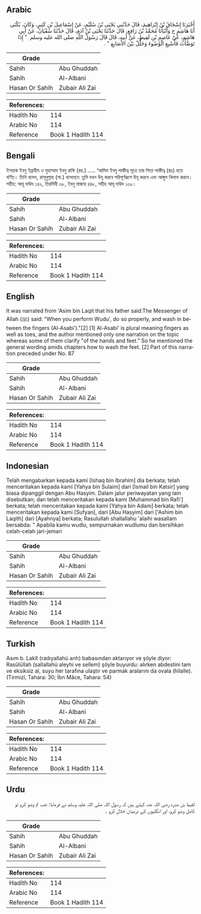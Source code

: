 ## Arabic


<div dir="rtl" lang="ar" style={{fontSize:'larger',backgroundColor:'#f8f9fa',padding:20}}>
أَخْبَرَنَا إِسْحَاقُ بْنُ إِبْرَاهِيمَ، قَالَ حَدَّثَنِي يَحْيَى بْنُ سُلَيْمٍ، عَنْ إِسْمَاعِيلَ بْنِ كَثِيرٍ، وَكَانَ، يُكْنَى أَبَا هَاشِمٍ ح وَأَنْبَأَنَا مُحَمَّدُ بْنُ رَافِعٍ، قَالَ حَدَّثَنَا يَحْيَى بْنُ آدَمَ، قَالَ حَدَّثَنَا سُفْيَانُ، عَنْ أَبِي هَاشِمٍ، عَنْ عَاصِمِ بْنِ لَقِيطٍ، عَنْ أَبِيهِ، قَالَ قَالَ رَسُولُ اللَّهِ صلى الله عليه وسلم ‏ "‏ إِذَا تَوَضَّأْتَ فَأَسْبِغِ الْوُضُوءَ وَخَلِّلْ بَيْنَ الأَصَابِعِ ‏"‏ ‏.‏
</div>
<div style={{backgroundColor:'#f8f9fa',padding:20, marginBottom: 10}}><table> <thead> <tr> <th>Grade</th> <th></th> </tr> </thead> <tbody> <tr><td>Sahih</td><td>Abu Ghuddah</td></tr><tr><td>Sahih</td><td>Al-Albani</td></tr><tr><td>Hasan Or Sahih</td><td>Zubair Ali Zai</td></tr></tbody></table><table> <thead> <tr> <th>References:</th> <th></th> </tr> </thead> <tbody><tr><td>Hadith No</td><td>114</td></tr><tr><td>Arabic No</td><td>114</td></tr><tr><td>Reference</td><td>Book 1 Hadith 114</td></tr></tbody></table></div>

## Bengali


<div dir="ltr" lang="bn" style={{fontSize:'larger',backgroundColor:'#f8f9fa',padding:20}}>
ইসহাক ইবনু ইব্রাহীম ও মুহাম্মাদ ইবনু রাফি (রহ.) ..... ‘আসিম ইবনু লাকীত্ব সূত্রে তার পিতা লাকীত্ব (রাঃ) হতে বর্ণিত। তিনি বলেন, রাসূলুল্লাহ (সা.) বলেছেন: তুমি যখন উযূ করবে পরিপূর্ণরূপে উযূ করবে এবং আঙ্গুল খিলাল করবে। সহীহ: আবূ দাউদ ১৪২, তিরমিযী ৩৮, ইবনু মাজাহ ৪৪৮, সহীহ আবূ দাউদ ১৩০।
</div>
<div style={{backgroundColor:'#f8f9fa',padding:20, marginBottom: 10}}><table> <thead> <tr> <th>Grade</th> <th></th> </tr> </thead> <tbody> <tr><td>Sahih</td><td>Abu Ghuddah</td></tr><tr><td>Sahih</td><td>Al-Albani</td></tr><tr><td>Hasan Or Sahih</td><td>Zubair Ali Zai</td></tr></tbody></table><table> <thead> <tr> <th>References:</th> <th></th> </tr> </thead> <tbody><tr><td>Hadith No</td><td>114</td></tr><tr><td>Arabic No</td><td>114</td></tr><tr><td>Reference</td><td>Book 1 Hadith 114</td></tr></tbody></table></div>

## English


<div dir="ltr" lang="en" style={{fontSize:'larger',backgroundColor:'#f8f9fa',padding:20}}>
It was narrated from 'Asim bin Laqit that his father said:The Messenger of Allah (ﷺ) said: "When you perform Wudu', do so properly, and wash in between the fingers (Al-Asabi')."[2] [1] Al-Asabi' is plural meaning fingers as well as toes, and the author mentioned only one narration on the topic whereas some of them clarify "of the hands and feet." So he mentioned the general wording amids chapters how to wash the feet. [2] Part of this narration preceded under No. 87
</div>
<div style={{backgroundColor:'#f8f9fa',padding:20, marginBottom: 10}}><table> <thead> <tr> <th>Grade</th> <th></th> </tr> </thead> <tbody> <tr><td>Sahih</td><td>Abu Ghuddah</td></tr><tr><td>Sahih</td><td>Al-Albani</td></tr><tr><td>Hasan Or Sahih</td><td>Zubair Ali Zai</td></tr></tbody></table><table> <thead> <tr> <th>References:</th> <th></th> </tr> </thead> <tbody><tr><td>Hadith No</td><td>114</td></tr><tr><td>Arabic No</td><td>114</td></tr><tr><td>Reference</td><td>Book 1 Hadith 114</td></tr></tbody></table></div>

## Indonesian


<div dir="ltr" lang="id" style={{fontSize:'larger',backgroundColor:'#f8f9fa',padding:20}}>
Telah mengabarkan kepada kami [Ishaq bin Ibrahim] dia berkata; telah menceritakan kepada kami [Yahya bin Sulaim] dari [Ismail bin Katsir] yang biasa dipanggil dengan Abu Hasyim. Dalam jalur periwayatan yang lain disebutkan; dan telah menceritakan kepada kami [Muhammad bin Rafi'] berkata; telah menceritakan kepada kami [Yahya bin Adam] berkata; telah menceritakan kepada kami [Sufyan], dari [Abu Hasyim] dari ['Ashim bin Laqith] dari [Ayahnya] berkata; Rasulullah shallallahu 'alaihi wasallam bersabda: " Apabila kamu wudlu, sempurnakan wudlumu dan bersihkan celah-celah jari-jemari
</div>
<div style={{backgroundColor:'#f8f9fa',padding:20, marginBottom: 10}}><table> <thead> <tr> <th>Grade</th> <th></th> </tr> </thead> <tbody> <tr><td>Sahih</td><td>Abu Ghuddah</td></tr><tr><td>Sahih</td><td>Al-Albani</td></tr><tr><td>Hasan Or Sahih</td><td>Zubair Ali Zai</td></tr></tbody></table><table> <thead> <tr> <th>References:</th> <th></th> </tr> </thead> <tbody><tr><td>Hadith No</td><td>114</td></tr><tr><td>Arabic No</td><td>114</td></tr><tr><td>Reference</td><td>Book 1 Hadith 114</td></tr></tbody></table></div>

## Turkish


<div dir="ltr" lang="tr" style={{fontSize:'larger',backgroundColor:'#f8f9fa',padding:20}}>
Asım b. Lakît (radıyallahü anh) babasından aktarıyor ve şöyle diyor: Rasûlüllah (sallallahü aleyhi ve sellem) şöyle buyurdu: alırken abdestini tam ve eksiksiz al, suyu her tarafına ulaştır ve parmak aralarını da ovala (hilalle). (Tirmizî, Tahara: 30; İbn Mâce, Tahara: 54)
</div>
<div style={{backgroundColor:'#f8f9fa',padding:20, marginBottom: 10}}><table> <thead> <tr> <th>Grade</th> <th></th> </tr> </thead> <tbody> <tr><td>Sahih</td><td>Abu Ghuddah</td></tr><tr><td>Sahih</td><td>Al-Albani</td></tr><tr><td>Hasan Or Sahih</td><td>Zubair Ali Zai</td></tr></tbody></table><table> <thead> <tr> <th>References:</th> <th></th> </tr> </thead> <tbody><tr><td>Hadith No</td><td>114</td></tr><tr><td>Arabic No</td><td>114</td></tr><tr><td>Reference</td><td>Book 1 Hadith 114</td></tr></tbody></table></div>

## Urdu


<div dir="rtl" lang="ur" style={{fontSize:'larger',backgroundColor:'#f8f9fa',padding:20}}>
لقیط بن صبرہ رضی اللہ عنہ کہتے ہیں کہ رسول اللہ صلی اللہ علیہ وسلم نے فرمایا: جب تم وضو کرو تو کامل وضو کرو، اور انگلیوں کے درمیان خلال کرو ۔
</div>
<div style={{backgroundColor:'#f8f9fa',padding:20, marginBottom: 10}}><table> <thead> <tr> <th>Grade</th> <th></th> </tr> </thead> <tbody> <tr><td>Sahih</td><td>Abu Ghuddah</td></tr><tr><td>Sahih</td><td>Al-Albani</td></tr><tr><td>Hasan Or Sahih</td><td>Zubair Ali Zai</td></tr></tbody></table><table> <thead> <tr> <th>References:</th> <th></th> </tr> </thead> <tbody><tr><td>Hadith No</td><td>114</td></tr><tr><td>Arabic No</td><td>114</td></tr><tr><td>Reference</td><td>Book 1 Hadith 114</td></tr></tbody></table></div>